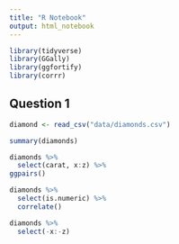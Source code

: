```yaml
---
title: "R Notebook"
output: html_notebook
---
```



```r
library(tidyverse)
library(GGally)
library(ggfortify)
library(corrr)
```

## Question 1 
```r
diamond <- read_csv("data/diamonds.csv")
```

```r
summary(diamonds)
```

```r
diamonds %>% 
  select(carat, x:z) %>% 
ggpairs()
```


```r
diamonds %>% 
  select(is.numeric) %>% 
  correlate()
```

```r
diamonds %>% 
  select(-x:-z)
```
```r

```

